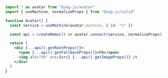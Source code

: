 ```jsx
import * as avatar from "@zag-js/avatar"
import { useMachine, normalizeProps } from "@zag-js/solid"

function Avatar() {
  const service = useMachine(avatar.machine, { id: "1" })

  const api = createMemo(() => avatar.connect(service, normalizeProps))

  return (
    <div {...api().getRootProps()}>
      <span {...api().getFallbackProps()}>PA</span>
      <img alt="PA" src={src} {...api().getImageProps()} />
    </div>
  )
}
```
